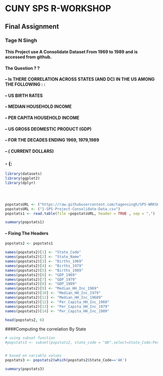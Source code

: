 # CUNY    SPS    R-WORKSHOP
## Final Assignment
### Tage N Singh
#### This Project use A Consolidate Dataset From 1969 to 1989 and is accessed from github.
#### The Question ? ?
#### -- Is THERE CORRELATION ACROSS STATES (AND DC) IN THE US AMONG THE FOLLOWING : :
#### -- US BIRTH RATES
#### -- MEDIAN HOUSEHOLD INCOME
#### -- PER CAPITA HOUSEHOLD INCOME
#### -- US GROSS DEOMESTIC PRODUCT (GDP)
#### -- FOR THE DECADES ENDING 1969, 1979,1989
#### -- ( CURRENT DOLLARS)


### - (:

```r
library(datasets)
library(ggplot2)
library(dplyr)




popstatsURL <- ("https://raw.githubusercontent.com/tagensingh/SPS-WRKSHP-R-FINAL-PROJECT/master/1-SPS-Project-Consolidate-Data.csv")
popstatsURL <- ("1-SPS-Project-Consolidate-Data.csv")
popstats1 <- read.table(file =popstatsURL, header = TRUE , sep = ",")

summary(popstats1)

```

#### -- Fixing The Headers

```r

popstats2 <- popstats1

names(popstats2)[1] <- "State_Code"
names(popstats2)[2] <- "State_Name"
names(popstats2)[3] <- "Births_1969"
names(popstats2)[4] <- "Births_1979"
names(popstats2)[5] <- "Births_1989"
names(popstats2)[6] <- "GDP_1969"
names(popstats2)[7] <- "GDP_1979"
names(popstats2)[8] <- "GDP_1989"
names(popstats2)[9] <- "Median_HH_Inc_1969"
names(popstats2)[10] <- "Median_HH_Inc_1979"
names(popstats2)[11] <- "Median_HH_Inc_19689"
names(popstats2)[12] <- "Per_Capita_HH_Inc_1969"
names(popstats2)[13] <- "Per_Capita_HH_Inc_1979"
names(popstats2)[14] <- "Per_Capita_HH_Inc_1989"

head(popstats2, 6)

```

####Computing the correlation By State

```r

# using subset function
#popstats3 <- subset(popstats2, state_code = "AK",select=State_Code:Per_Capita_HH_Inc_1989)


# based on variable values
popstats3 <- popstats2(which(popstats2$State_Code=='AK')

summary(popstats3)

```
